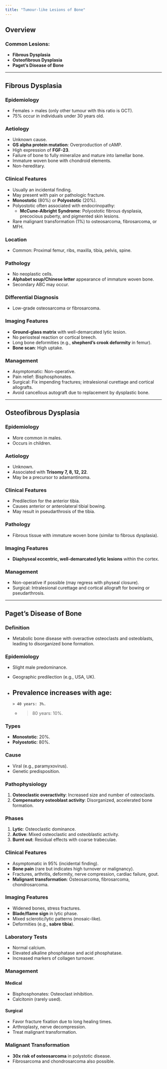 ```yaml
---
title: "Tumour-like Lesions of Bone"
---
```


## Overview

### Common Lesions:

-   **Fibrous Dysplasia**
-   **Osteofibrous Dysplasia**
-   **Paget’s Disease of Bone**

------------------------------------------------------------------------

## Fibrous Dysplasia

### Epidemiology

-   Females \> males (only other tumour with this ratio is GCT).
-   75% occur in individuals under 30 years old.

### Aetiology

-   Unknown cause.
-   **GS alpha protein mutation**: Overproduction of cAMP.
-   High expression of **FGF-23**.
-   Failure of bone to fully mineralize and mature into lamellar bone.
-   Immature woven bone with chondroid elements.
-   Non-hereditary.

### Clinical Features

-   Usually an incidental finding.
-   May present with pain or pathologic fracture.
-   **Monostotic** (80%) or **Polyostotic** (20%).
-   Polyostotic often associated with endocrinopathy:
    -   **McCune-Albright Syndrome**: Polyostotic fibrous dysplasia, precocious puberty, and pigmented skin lesions.
-   Rare malignant transformation (1%) to osteosarcoma, fibrosarcoma, or MFH.

### Location

-   Common: Proximal femur, ribs, maxilla, tibia, pelvis, spine.

### Pathology

-   No neoplastic cells.
-   **Alphabet soup/Chinese letter** appearance of immature woven bone.
-   Secondary ABC may occur.

### Differential Diagnosis

-   Low-grade osteosarcoma or fibrosarcoma.

### Imaging Features

-   **Ground-glass matrix** with well-demarcated lytic lesion.
-   No periosteal reaction or cortical breech.
-   Long bone deformities (e.g., **shepherd's crook deformity** in femur).
-   **Bone scan**: High uptake.

### Management

-   Asymptomatic: Non-operative.
-   Pain relief: Bisphosphonates.
-   Surgical: Fix impending fractures; intralesional curettage and cortical allografts.
-   Avoid cancellous autograft due to replacement by dysplastic bone.

------------------------------------------------------------------------

## Osteofibrous Dysplasia

### Epidemiology

-   More common in males.
-   Occurs in children.

### Aetiology

-   Unknown.
-   Associated with **Trisomy 7, 8, 12, 22**.
-   May be a precursor to adamantinoma.

### Clinical Features

-   Predilection for the anterior tibia.
-   Causes anterior or anterolateral tibial bowing.
-   May result in pseudarthrosis of the tibia.

### Pathology

-   Fibrous tissue with immature woven bone (similar to fibrous dysplasia).

### Imaging Features

-   **Diaphyseal eccentric, well-demarcated lytic lesions** within the cortex.

### Management

-   Non-operative if possible (may regress with physeal closure).
-   Surgical: Intralesional curettage and cortical allograft for bowing or pseudarthrosis.

------------------------------------------------------------------------

## Paget’s Disease of Bone

### Definition

-   Metabolic bone disease with overactive osteoclasts and osteoblasts, leading to disorganized bone formation.

### Epidemiology

-   Slight male predominance.

-   Geographic predilection (e.g., USA, UK).

-   

    ## Prevalence increases with age:

    ```         
    > 40 years: 3%.
    ```

    -   

        > 80 years: 10%.

### Types

-   **Monostotic**: 20%.
-   **Polyostotic**: 80%.

### Cause

-   Viral (e.g., paramyxovirus).
-   Genetic predisposition.

### Pathophysiology

1.  **Osteoclastic overactivity**: Increased size and number of osteoclasts.
2.  **Compensatory osteoblast activity**: Disorganized, accelerated bone formation.

### Phases

1.  **Lytic**: Osteoclastic dominance.
2.  **Active**: Mixed osteoclastic and osteoblastic activity.
3.  **Burnt out**: Residual effects with coarse trabeculae.

### Clinical Features

-   Asymptomatic in 95% (incidental finding).
-   **Bone pain** (rare but indicates high turnover or malignancy).
-   Fractures, arthritis, deformity, nerve compression, cardiac failure, gout.
-   **Malignant transformation**: Osteosarcoma, fibrosarcoma, chondrosarcoma.

### Imaging Features

-   Widened bones, stress fractures.
-   **Blade/flame sign** in lytic phase.
-   Mixed sclerotic/lytic patterns (mosaic-like).
-   Deformities (e.g., **sabre tibia**).

### Laboratory Tests

-   Normal calcium.
-   Elevated alkaline phosphatase and acid phosphatase.
-   Increased markers of collagen turnover.

### Management

#### Medical

-   Bisphosphonates: Osteoclast inhibition.
-   Calcitonin (rarely used).

#### Surgical

-   Favor fracture fixation due to long healing times.
-   Arthroplasty, nerve decompression.
-   Treat malignant transformation.

### Malignant Transformation

-   **30x risk of osteosarcoma** in polystotic disease.
-   Fibrosarcoma and chondrosarcoma also possible.
